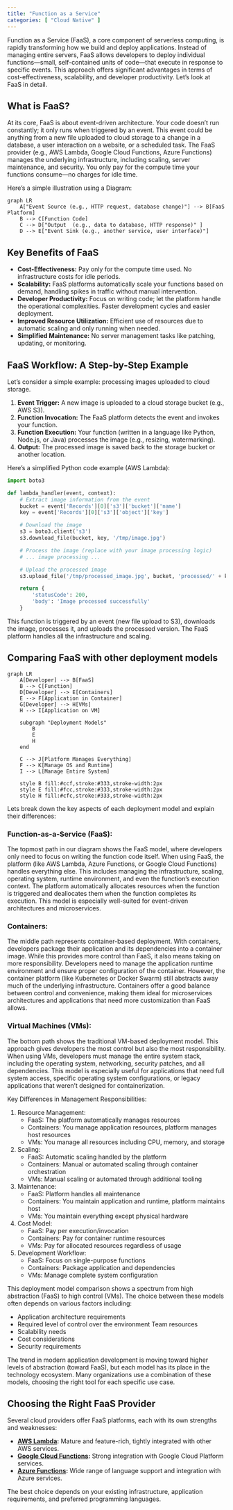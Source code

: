 ```yaml
---
title: "Function as a Service"
categories: [ "Cloud Native" ]
---
```


Function as a Service (FaaS), a core component of serverless computing, is rapidly transforming how we build and deploy applications. Instead of managing entire servers, FaaS allows developers to deploy individual functions—small, self-contained units of code—that execute in response to specific events. This approach offers significant advantages in terms of cost-effectiveness, scalability, and developer productivity. Let's look at FaaS in detail.

## What is FaaS?

At its core, FaaS is about event-driven architecture. Your code doesn't run constantly; it only runs when triggered by an event. This event could be anything from a new file uploaded to cloud storage to a change in a database, a user interaction on a website, or a scheduled task. The FaaS provider (e.g., AWS Lambda, Google Cloud Functions, Azure Functions) manages the underlying infrastructure, including scaling, server maintenance, and security. You only pay for the compute time your functions consume—no charges for idle time.

Here's a simple illustration using a Diagram:

```mermaid
graph LR
    A["Event Source (e.g., HTTP request, database change)"] --> B[FaaS Platform]
    B --> C[Function Code]
    C --> D["Output  (e.g., data to database, HTTP response)" ]
    D --> E["Event Sink (e.g., another service, user interface)"]
```

## Key Benefits of FaaS

-   **Cost-Effectiveness:** Pay only for the compute time used. No infrastructure costs for idle periods.
-   **Scalability:** FaaS platforms automatically scale your functions based on demand, handling spikes in traffic without manual intervention.
-   **Developer Productivity:** Focus on writing code; let the platform handle the operational complexities. Faster development cycles and easier deployment.
-   **Improved Resource Utilization:** Efficient use of resources due to automatic scaling and only running when needed.
-   **Simplified Maintenance:** No server management tasks like patching, updating, or monitoring.

## FaaS Workflow: A Step-by-Step Example

Let's consider a simple example: processing images uploaded to cloud storage.

1.  **Event Trigger:** A new image is uploaded to a cloud storage bucket (e.g., AWS S3).
2.  **Function Invocation:** The FaaS platform detects the event and invokes your function.
3.  **Function Execution:** Your function (written in a language like Python, Node.js, or Java) processes the image (e.g., resizing, watermarking).
4.  **Output:** The processed image is saved back to the storage bucket or another location.

Here's a simplified Python code example (AWS Lambda):

``` python
import boto3

def lambda_handler(event, context):
    # Extract image information from the event
    bucket = event['Records'][0]['s3']['bucket']['name']
    key = event['Records'][0]['s3']['object']['key']

    # Download the image
    s3 = boto3.client('s3')
    s3.download_file(bucket, key, '/tmp/image.jpg')

    # Process the image (replace with your image processing logic)
    # ... image processing ...

    # Upload the processed image
    s3.upload_file('/tmp/processed_image.jpg', bucket, 'processed/' + key)

    return {
        'statusCode': 200,
        'body': 'Image processed successfully'
    }
```

This function is triggered by an event (new file upload to S3), downloads the image, processes it, and uploads the processed version. The FaaS platform handles all the infrastructure and scaling.

## Comparing FaaS with other deployment models

```mermaid
graph LR
    A[Developer] --> B[FaaS]
    B --> C[Function]
    D[Developer] --> E[Containers]
    E --> F[Application in Container]
    G[Developer] --> H[VMs]
    H --> I[Application on VM]

    subgraph "Deployment Models"
        B
        E
        H
    end
    
    C --> J[Platform Manages Everything]
    F --> K[Manage OS and Runtime]
    I --> L[Manage Entire System]

    style B fill:#ccf,stroke:#333,stroke-width:2px
    style E fill:#fcc,stroke:#333,stroke-width:2px
    style H fill:#cfc,stroke:#333,stroke-width:2px
```

Lets break down the key aspects of each deployment model and explain their differences:

### Function-as-a-Service (FaaS):

The topmost path in our diagram shows the FaaS model, where developers only need to focus on writing the function code itself. When using FaaS, the platform (like AWS Lambda, Azure Functions, or Google Cloud Functions) handles everything else. This includes managing the infrastructure, scaling, operating system, runtime environment, and even the function's execution context. The platform automatically allocates resources when the function is triggered and deallocates them when the function completes its execution. This model is especially well-suited for event-driven architectures and microservices.

### Containers:

The middle path represents container-based deployment. With containers, developers package their application and its dependencies into a container image. While this provides more control than FaaS, it also means taking on more responsibility. Developers need to manage the application runtime environment and ensure proper configuration of the container. However, the container platform (like Kubernetes or Docker Swarm) still abstracts away much of the underlying infrastructure. Containers offer a good balance between control and convenience, making them ideal for microservices architectures and applications that need more customization than FaaS allows.

### Virtual Machines (VMs):

The bottom path shows the traditional VM-based deployment model. This approach gives developers the most control but also the most responsibility. When using VMs, developers must manage the entire system stack, including the operating system, networking, security patches, and all dependencies. This model is especially useful for applications that need full system access, specific operating system configurations, or legacy applications that weren't designed for containerization.

Key Differences in Management Responsibilities:

1. Resource Management:
   - FaaS: The platform automatically manages resources
   - Containers: You manage application resources, platform manages host resources
   - VMs: You manage all resources including CPU, memory, and storage

2. Scaling:
   - FaaS: Automatic scaling handled by the platform
   - Containers: Manual or automated scaling through container orchestration
   - VMs: Manual scaling or automated through additional tooling

3. Maintenance:
   - FaaS: Platform handles all maintenance
   - Containers: You maintain application and runtime, platform maintains host
   - VMs: You maintain everything except physical hardware

4. Cost Model:
   - FaaS: Pay per execution/invocation
   - Containers: Pay for container runtime resources
   - VMs: Pay for allocated resources regardless of usage

5. Development Workflow:
   - FaaS: Focus on single-purpose functions
   - Containers: Package application and dependencies
   - VMs: Manage complete system configuration

This deployment model comparison shows a spectrum from high abstraction (FaaS) to high control (VMs). The choice between these models often depends on various factors including:

- Application architecture requirements
- Required level of control over the environment
Team resources
- Scalability needs
- Cost considerations
- Security requirements

The trend in modern application development is moving toward higher levels of abstraction (toward FaaS), but each model has its place in the technology ecosystem. Many organizations use a combination of these models, choosing the right tool for each specific use case.

## Choosing the Right FaaS Provider

Several cloud providers offer FaaS platforms, each with its own strengths and weaknesses:

-   **[AWS Lambda](https://aws.amazon.com/lambda/):** Mature and feature-rich, tightly integrated with other AWS services.
-   **[Google Cloud Functions](https://cloud.google.com/functions/):** Strong integration with Google Cloud Platform services.
-   **[Azure Functions](https://azure.microsoft.com/en-us/services/functions/):** Wide range of language support and integration with Azure services.

The best choice depends on your existing infrastructure, application requirements, and preferred programming languages.